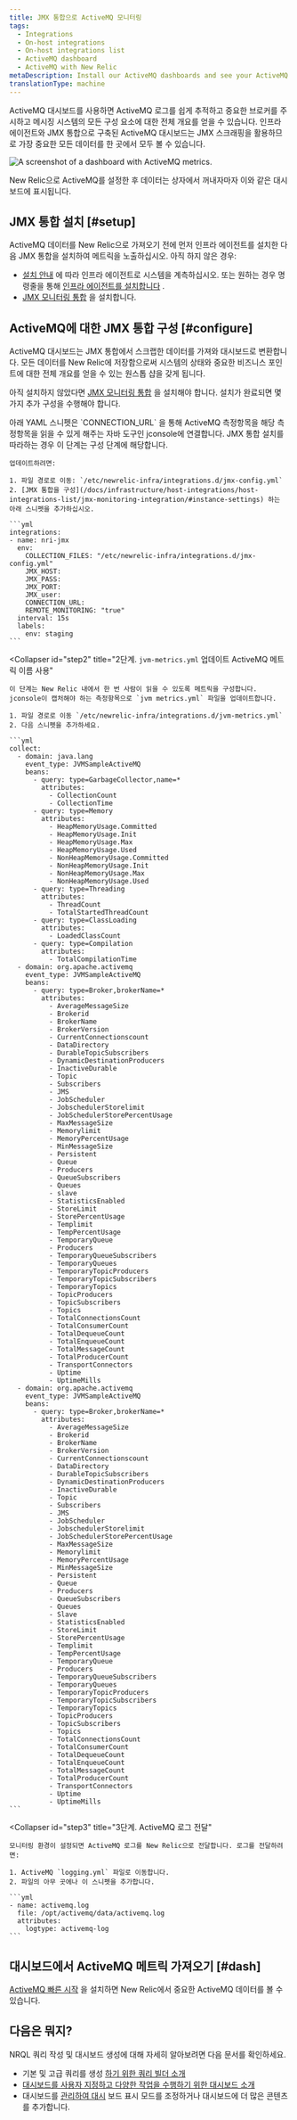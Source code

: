 ```yaml
---
title: JMX 통합으로 ActiveMQ 모니터링
tags:
  - Integrations
  - On-host integrations
  - On-host integrations list
  - ActiveMQ dashboard
  - ActiveMQ with New Relic
metaDescription: Install our ActiveMQ dashboards and see your ActiveMQ data in New Relic.
translationType: machine
---
```



ActiveMQ 대시보드를 사용하면 ActiveMQ 로그를 쉽게 추적하고 중요한 브로커를 주시하고 메시징 시스템의 모든 구성 요소에 대한 전체 개요를 얻을 수 있습니다. 인프라 에이전트와 JMX 통합으로 구축된 ActiveMQ 대시보드는 JMX 스크래핑을 활용하므로 가장 중요한 모든 데이터를 한 곳에서 모두 볼 수 있습니다.

<img
  src={infrastructureactiveMQJMXDashboard}
  title="ActiveMQ dashboard landing page"
  alt="A screenshot of a dashboard with ActiveMQ metrics."
/>

<figcaption>
  New Relic으로 ActiveMQ를 설정한 후 데이터는 상자에서 꺼내자마자 이와 같은 대시보드에 표시됩니다.
</figcaption>

## JMX 통합 설치 [#setup]

ActiveMQ 데이터를 New Relic으로 가져오기 전에 먼저 인프라 에이전트를 설치한 다음 JMX 통합을 설치하여 메트릭을 노출하십시오. 아직 하지 않은 경우:

* [설치 안내](https://one.newrelic.com/nr1-core?account=3501165&state=ff641d8b-e722-855e-4c4a-c50c23969dc3) 에 따라 인프라 에이전트로 시스템을 계측하십시오. 또는 원하는 경우 명령줄을 통해 [인프라 에이전트를 설치합니다](/docs/infrastructure/install-infrastructure-agent/linux-installation/install-infrastructure-monitoring-agent-linux) .
* [JMX 모니터링 통합](/docs/infrastructure/host-integrations/host-integrations-list/jmx-monitoring-install) 을 설치합니다.

## ActiveMQ에 대한 JMX 통합 구성 [#configure]

ActiveMQ 대시보드는 JMX 통합에서 스크랩한 데이터를 가져와 대시보드로 변환합니다. 모든 데이터를 New Relic에 저장함으로써 시스템의 상태와 중요한 비즈니스 포인트에 대한 전체 개요를 얻을 수 있는 원스톱 샵을 갖게 됩니다.

아직 설치하지 않았다면 [JMX 모니터링 통합](/docs/infrastructure/host-integrations/host-integrations-list/jmx-monitoring-install) 을 설치해야 합니다. 설치가 완료되면 몇 가지 추가 구성을 수행해야 합니다.

<CollapserGroup>
  <Collapser
    id="step1"
    title="1단계. `jmx-config.yml` 업데이트 JMX 서비스가 있는 파일"
  >
    아래 YAML 스니펫은 `CONNECTION_URL` 을 통해 ActiveMQ 측정항목을 해당 측정항목을 읽을 수 있게 해주는 자바 도구인 jconsole에 연결합니다. JMX 통합 설치를 따라하는 경우 이 단계는 구성 단계에 해당합니다.

    업데이트하려면:

    1. 파일 경로로 이동: `/etc/newrelic-infra/integrations.d/jmx-config.yml`
    2. [JMX 통합을 구성](/docs/infrastructure/host-integrations/host-integrations-list/jmx-monitoring-integration/#instance-settings) 하는 아래 스니펫을 추가하십시오.

    ```yml
    integrations:
    - name: nri-jmx
      env:
        COLLECTION_FILES: "/etc/newrelic-infra/integrations.d/jmx-config.yml"
        JMX_HOST: 
        JMX_PASS: 
        JMX_PORT:
        JMX_user: 
        CONNECTION_URL:
        REMOTE_MONITORING: "true"
      interval: 15s
      labels:
        env: staging
    ```
  </Collapser>

  <Collapser
    id="step2"
    title="2단계. `jvm-metrics.yml` 업데이트 ActiveMQ 메트릭 이름 사용"
  >
    이 단계는 New Relic 내에서 한 번 사람이 읽을 수 있도록 메트릭을 구성합니다. jconsole이 캡처해야 하는 측정항목으로 `jvm metrics.yml` 파일을 업데이트합니다.

    1. 파일 경로로 이동 `/etc/newrelic-infra/integrations.d/jvm-metrics.yml`
    2. 다음 스니펫을 추가하세요.

    ```yml
    collect:
      - domain: java.lang
        event_type: JVMSampleActiveMQ
        beans:
          - query: type=GarbageCollector,name=*
            attributes:
              - CollectionCount
              - CollectionTime
          - query: type=Memory
            attributes:
              - HeapMemoryUsage.Committed
              - HeapMemoryUsage.Init
              - HeapMemoryUsage.Max
              - HeapMemoryUsage.Used
              - NonHeapMemoryUsage.Committed
              - NonHeapMemoryUsage.Init
              - NonHeapMemoryUsage.Max
              - NonHeapMemoryUsage.Used
          - query: type=Threading
            attributes:
              - ThreadCount
              - TotalStartedThreadCount
          - query: type=ClassLoading
            attributes:
              - LoadedClassCount
          - query: type=Compilation
            attributes:
              - TotalCompilationTime
      - domain: org.apache.activemq 
        event_type: JVMSampleActiveMQ 
        beans: 
          - query: type=Broker,brokerName=* 
            attributes: 
              - AverageMessageSize 
              - Brokerid 
              - BrokerName 
              - BrokerVersion 
              - CurrentConnectionscount 
              - DataDirectory 
              - DurableTopicSubscribers 
              - DynamicDestinationProducers 
              - InactiveDurable 
              - Topic 
              - Subscribers 
              - JMS 
              - JobScheduler 
              - JobschedulerStorelimit 
              - JobSchedulerStorePercentUsage 
              - MaxMessageSize 
              - Memorylimit 
              - MemoryPercentUsage 
              - MinMessageSize 
              - Persistent 
              - Queue 
              - Producers 
              - QueueSubscribers
              - Queues
              - slave
              - StatisticsEnabled
              - StoreLimit 
              - StorePercentUsage 
              - Templimit 
              - TempPercentUsage 
              - TemporaryQueue 
              - Producers 
              - TemporaryQueueSubscribers 
              - TemporaryQueues 
              - TemporaryTopicProducers 
              - TemporaryTopicSubscribers 
              - TemporaryTopics 
              - TopicProducers 
              - TopicSubscribers 
              - Topics 
              - TotalConnectionsCount 
              - TotalConsumerCount 
              - TotalDequeueCount 
              - TotalEnqueueCount 
              - TotalMessageCount 
              - TotalProducerCount 
              - TransportConnectors 
              - Uptime 
              - UptimeMills
      - domain: org.apache.activemq
        event_type: JVMSampleActiveMQ 
        beans:
          - query: type=Broker,brokerName=* 
            attributes:
              - AverageMessageSize
              - Brokerid
              - BrokerName
              - BrokerVersion
              - CurrentConnectionscount
              - DataDirectory
              - DurableTopicSubscribers
              - DynamicDestinationProducers
              - InactiveDurable
              - Topic
              - Subscribers
              - JMS
              - JobScheduler
              - JobschedulerStorelimit
              - JobSchedulerStorePercentUsage
              - MaxMessageSize
              - Memorylimit
              - MemoryPercentUsage
              - MinMessageSize
              - Persistent
              - Queue
              - Producers
              - QueueSubscribers
              - Queues
              - Slave
              - StatisticsEnabled
              - StoreLimit
              - StorePercentUsage
              - Templimit
              - TempPercentUsage
              - TemporaryQueue
              - Producers
              - TemporaryQueueSubscribers
              - TemporaryQueues
              - TemporaryTopicProducers
              - TemporaryTopicSubscribers
              - TemporaryTopics
              - TopicProducers
              - TopicSubscribers
              - Topics
              - TotalConnectionsCount
              - TotalConsumerCount
              - TotalDequeueCount
              - TotalEnqueueCount
              - TotalMessageCount
              - TotalProducerCount
              - TransportConnectors
              - Uptime
              - UptimeMills
    ```
  </Collapser>

  <Collapser
    id="step3"
    title="3단계. ActiveMQ 로그 전달"
  >
    모니터링 환경이 설정되면 ActiveMQ 로그를 New Relic으로 전달합니다. 로그를 전달하려면:

    1. ActiveMQ `logging.yml` 파일로 이동합니다.
    2. 파일의 아무 곳에나 이 스니펫을 추가합니다.

    ```yml
    - name: activemq.log
      file: /opt/activemq/data/activemq.log
      attributes:
        logtype: activemq-log
    ```
  </Collapser>
</CollapserGroup>

## 대시보드에서 ActiveMQ 메트릭 가져오기 [#dash]

[ActiveMQ 빠른 시작](https://newrelic.com/instant-observability/activemq) 을 설치하면 New Relic에서 중요한 ActiveMQ 데이터를 볼 수 있습니다.

## 다음은 뭐지?

NRQL 쿼리 작성 및 대시보드 생성에 대해 자세히 알아보려면 다음 문서를 확인하세요.

* 기본 및 고급 쿼리를 생성 [하기 위한 쿼리 빌더 소개](/docs/query-your-data/explore-query-data/query-builder/introduction-query-builder)
* [대시보드를 사용자 지정하고 다양한 작업을 수행하기 위한 대시보드 소개](/docs/query-your-data/explore-query-data/dashboards/introduction-dashboards)
* 대시보드를 [관리하여 대시](/docs/query-your-data/explore-query-data/dashboards/manage-your-dashboard) 보드 표시 모드를 조정하거나 대시보드에 더 많은 콘텐츠를 추가합니다.
